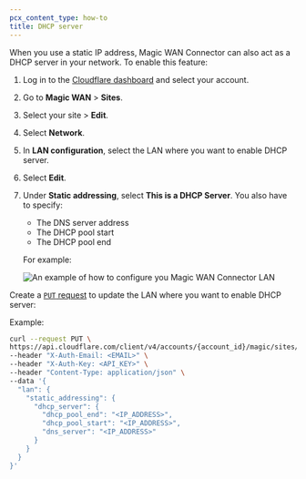 ```yaml
---
pcx_content_type: how-to
title: DHCP server
---
```



When you use a static IP address, Magic WAN Connector can also act as a DHCP server in your network. To enable this feature:

<Tabs syncKey="dashPlusAPI"> <TabItem label="Dashboard">

1. Log in to the [Cloudflare dashboard](https://dash.cloudflare.com/) and select your account.
2. Go to **Magic WAN** > **Sites**.
3. Select your site > **Edit**.
4. Select **Network**.
5. In **LAN configuration**, select the LAN where you want to enable DHCP server.
6. Select **Edit**.
7. Under **Static addressing**, select **This is a DHCP Server**. You also have to specify:

   - The DNS server address
   - The DHCP pool start
   - The DHCP pool end

   For example:

    <div class="medium-img">

   ![An example of how to configure you Magic WAN Connector LAN](~/assets/images/magic-wan/connector/lan-static.png)

    </div>

</TabItem> <TabItem label="API">

<Render file="connector/account-id-api-key" />

Create a [`PUT` request](/api/resources/magic_transit/subresources/sites/subresources/lans/methods/update/) to update the LAN where you want to enable DHCP server:

Example:

```bash
curl --request PUT \
https://api.cloudflare.com/client/v4/accounts/{account_id}/magic/sites/{site_id}/lans/{lan_id} \
--header "X-Auth-Email: <EMAIL>" \
--header "X-Auth-Key: <API_KEY>" \
--header "Content-Type: application/json" \
--data '{
  "lan": {
    "static_addressing": {
      "dhcp_server": {
        "dhcp_pool_end": "<IP_ADDRESS>",
        "dhcp_pool_start": "<IP_ADDRESS>",
        "dns_server": "<IP_ADDRESS>"
      }
    }
  }
}'
```

</TabItem> </Tabs>
